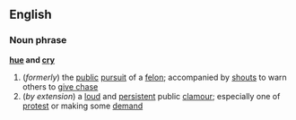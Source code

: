 ==English==
===Noun phrase===
{{wikipedia}}
'''[[hue]] and [[cry]]'''
#(''formerly'') the [[public]] [[pursuit]] of a [[felon]]; accompanied by [[shout]]s to warn others to [[give chase]]
#(''by extension'') a [[loud]] and [[persistent]] public [[clamour]]; especially one of [[protest]] or making some [[demand]]